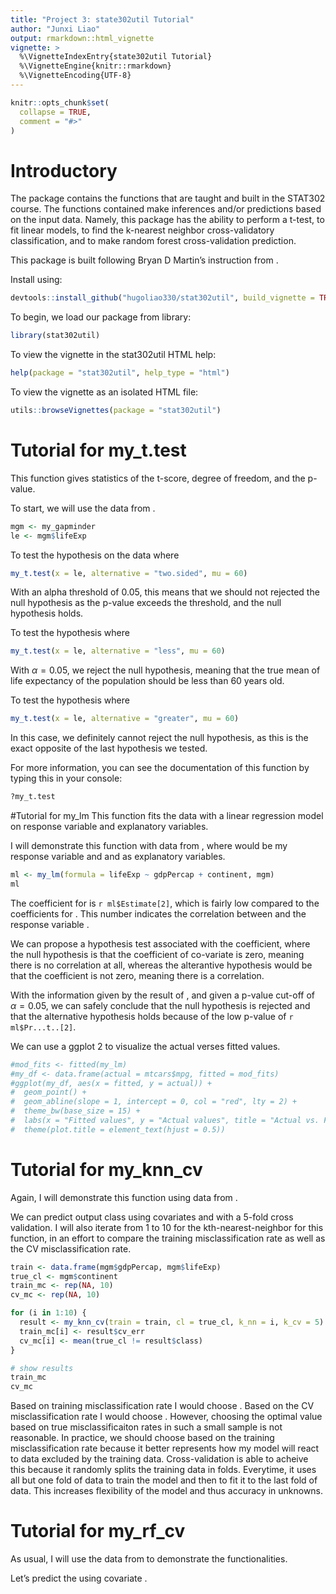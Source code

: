 ```yaml
---
title: "Project 3: state302util Tutorial"
author: "Junxi Liao"
output: rmarkdown::html_vignette
vignette: >
  %\VignetteIndexEntry{state302util Tutorial}
  %\VignetteEngine{knitr::rmarkdown}
  %\VignetteEncoding{UTF-8}
---
```


```r
knitr::opts_chunk$set(
  collapse = TRUE,
  comment = "#>"
)
```

# Introductory
The package \code{stat302util} contains the functions that are taught and built in the STAT302 course. The functions contained make inferences and/or predictions based on the input data. Namely, this package has the ability to perform a t-test, to fit linear models, to find the k-nearest neighbor cross-validatory classification, and to make random forest cross-validation prediction. 

This package is built following Bryan D Martin's instruction from \link[https://bryandmartin.github.io/STAT302/docs/LectureSlides/lectureslides9/lectureslides9.html#1]. 


Install \texttt{stat302util} using:
```r
devtools::install_github("hugoliao330/stat302util", build_vignette = TRUE, build_opts = c())
```

To begin, we load our package from library:
```r
library(stat302util)
```

To view the vignette in the stat302util HTML help:
```r
help(package = "stat302util", help_type = "html")
```

To view the vignette as an isolated HTML file:
```r
utils::browseVignettes(package = "stat302util")
```

# Tutorial for my_t.test
This function gives statistics of the t-score, degree of freedom, and the p-value. 

To start, we will use the \code{lifeExp} data from \code{my_gapminder}. 
```r
mgm <- my_gapminder
le <- mgm$lifeExp
```

To test the hypothesis on the \code{lifeExp} data where
\begin{align}
  H_0: \mu &= 60,\\
  H_a: \mu &\neq 60.
  \end{align}

```r
my_t.test(x = le, alternative = "two.sided", mu = 60)
``` 
With an alpha threshold of 0.05, this means that we should not rejected the null hypothesis as the p-value exceeds the threshold, and the null hypothesis holds.

To test the hypothesis where 
\begin{align}
  H_0: \mu &= 60,\\
  H_a: \mu &< 60.
  \end{align}

```r
my_t.test(x = le, alternative = "less", mu = 60)
```
With $\alpha = 0.05$, we reject the null hypothesis, meaning that the true mean of life expectancy of the population should be less than 60 years old.

To test the hypothesis where
\begin{align}
  H_0: \mu &= 60,\\
  H_a: \mu &> 60.
  \end{align}
```r
my_t.test(x = le, alternative = "greater", mu = 60)
```
In this case, we definitely cannot reject the null hypothesis, as this is the exact opposite of the last hypothesis we tested. 

For more information, you can see the documentation of this function by typing this in your console:
```r
?my_t.test
```

#Tutorial for my_lm
This function fits the data with a linear regression model on response variable and explanatory variables.

I will demonstrate this function with data from \code{my_gapminder}, where \code{lifeExp} would be my response variable and \code{gdpPercap} and \code{continent} as explanatory variables.

```r
ml <- my_lm(formula = lifeExp ~ gdpPercap + continent, mgm)
ml
```

The coefficient for \code{gdpPercap} is `r ml$Estimate[2]`, which is fairly low compared to the coefficients for \code{continent}. This number indicates the correlation between \code{gdpPercap} and the response variable \code{lifeExp}. 

We can propose a hypothesis test associated with the \code{gdpPercap} coefficient, where the null hypothesis is that the coefficient of co-variate \code{gdpPercap} is zero, meaning there is no correlation at all, whereas the alterantive hypothesis would be that the coefficient is not zero, meaning there is a correlation. 

With the information given by the result of \code{my_lm}, and given a p-value cut-off of $\alpha = 0.05$, we can safely conclude that the null hypothesis is rejected and that the alternative hypothesis holds because of the low p-value of `r ml$Pr...t..[2]`. 

We can use a ggplot 2 to visualize the actual verses fitted values.
```r
#mod_fits <- fitted(my_lm)
#my_df <- data.frame(actual = mtcars$mpg, fitted = mod_fits)
#ggplot(my_df, aes(x = fitted, y = actual)) +
#  geom_point() +
#  geom_abline(slope = 1, intercept = 0, col = "red", lty = 2) + 
#  theme_bw(base_size = 15) +
#  labs(x = "Fitted values", y = "Actual values", title = "Actual vs. Fitted") +
#  theme(plot.title = element_text(hjust = 0.5))
```

# Tutorial for my_knn_cv

Again, I will demonstrate this function using data from \code{my_gapminder}.

We can predict output class \code{continent} using covariates \code{gdpPercap} and \code{lifeExp} with a 5-fold cross validation. I will also iterate from 1 to 10 for the kth-nearest-neighbor for this function, in an effort to compare the training misclassification rate as well as the CV misclassification rate.
```r
train <- data.frame(mgm$gdpPercap, mgm$lifeExp)
true_cl <- mgm$continent
train_mc <- rep(NA, 10)
cv_mc <- rep(NA, 10)

for (i in 1:10) {
  result <- my_knn_cv(train = train, cl = true_cl, k_nn = i, k_cv = 5)
  train_mc[i] <- result$cv_err
  cv_mc[i] <- mean(true_cl != result$class)
}

# show results
train_mc
cv_mc
```

Based on training misclassification rate I would choose \code{k_nn = 9}. Based on the CV misclassification rate I would choose \code{k_nn = 1}. However, choosing the optimal \code{k_nn} value based on true misclassificaiton rates in such a small sample is not reasonable. In practice, we should choose based on the training misclassification rate because it better represents how my model will react to data excluded by the training data. Cross-validation is able to acheive this because it randomly splits the training data in \code{k_cv} folds. Everytime, it uses all but one fold of data to train the model and then to fit it to the last fold of data. This increases flexibility of the model and thus accuracy in unknowns.

# Tutorial for my_rf_cv
As usual, I will use the data from \code{my_gapminder} to demonstrate the functionalities. 

Let's predict the \code{lifeExp} using covariate \code{gdpPercap}. 
